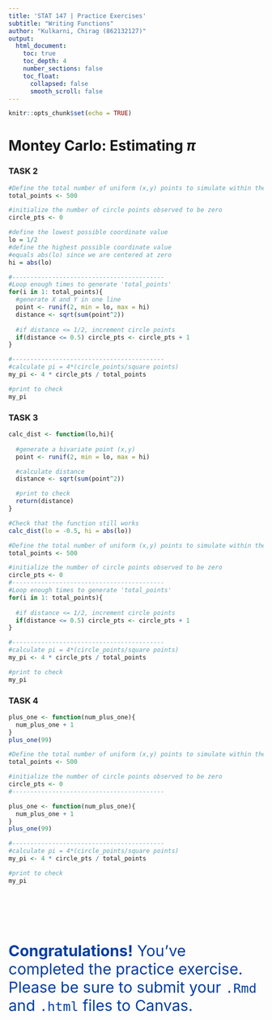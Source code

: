 ```yaml
---
title: 'STAT 147 | Practice Exercises'
subtitle: "Writing Functions"
author: "Kulkarni, Chirag (862132127)"
output:
  html_document:
    toc: true
    toc_depth: 4
    number_sections: false
    toc_float:
      collapsed: false
      smooth_scroll: false
---
```


```r
knitr::opts_chunk$set(echo = TRUE)
```

# Montey Carlo:  Estimating $\pi$

### TASK 2

```r
#Define the total number of uniform (x,y) points to simulate within the square
total_points <- 500

#initialize the number of circle points observed to be zero
circle_pts <- 0

#define the lowest possible coordinate value
lo = 1/2
#define the highest possible coordinate value
#equals abs(lo) since we are centered at zero
hi = abs(lo)

#------------------------------------------
#Loop enough times to generate 'total_points'
for(i in 1: total_points){
  #generate X and Y in one line
  point <- runif(2, min = lo, max = hi)
  distance <- sqrt(sum(point^2))
  
  #if distance <= 1/2, increment circle points
  if(distance <= 0.5) circle_pts <- circle_pts + 1
}

#------------------------------------------
#calculate pi = 4*(circle_points/square points)
my_pi <- 4 * circle_pts / total_points

#print to check
my_pi
```

### TASK 3

```r
calc_dist <- function(lo,hi){
  
  #generate a bivariate point (x,y)
  point <- runif(2, min = lo, max = hi)

  #calculate distance
  distance <- sqrt(sum(point^2))

  #print to check
  return(distance) 
}

#Check that the function still works
calc_dist(lo = -0.5, hi = abs(lo))
```

```r
#Define the total number of uniform (x,y) points to simulate within the square
total_points <- 500

#initialize the number of circle points observed to be zero
circle_pts <- 0
#------------------------------------------
#Loop enough times to generate 'total_points'
for(i in 1: total_points){
  
  #if distance <= 1/2, increment circle points
  if(distance <= 0.5) circle_pts <- circle_pts + 1
}

#------------------------------------------
#calculate pi = 4*(circle_points/square points)
my_pi <- 4 * circle_pts / total_points

#print to check
my_pi
```

### TASK 4

```r
plus_one <- function(num_plus_one){
  num_plus_one + 1
}
plus_one(99)
```

```r
#Define the total number of uniform (x,y) points to simulate within the square
total_points <- 500

#initialize the number of circle points observed to be zero
circle_pts <- 0
#------------------------------------------

plus_one <- function(num_plus_one){
  num_plus_one + 1
}
plus_one(99)

#------------------------------------------
#calculate pi = 4*(circle_points/square points)
my_pi <- 4 * circle_pts / total_points

#print to check
my_pi
```

<br>
<br>
<br>
<br>
<p style="font-size:30px;color:#003DA5">
<b>Congratulations!</b>  You've completed the practice exercise.  Please be sure to submit your `.Rmd` and `.html` files to Canvas.
</p>


